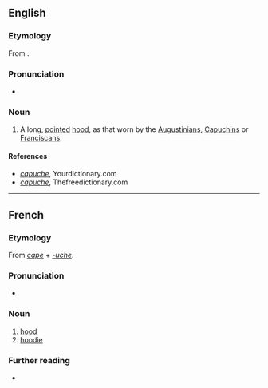==English==

===Etymology===
From {{etyl|fr|en}} {{m|fr|capuche}}.

===Pronunciation===
* {{a|UK}} {{IPA|en|/kəˈpuːtʃ/|/kaˈpuːʃ/}}

===Noun===
{{en-noun}}

# A long, [[pointed]] [[hood]], as that worn by the [[Augustinians]], [[w:Order of Friars Minor Capuchin|Capuchins]] or [[Franciscans]].

====References====
* ''[http://www.yourdictionary.com capuche]'', Yourdictionary.com
* ''[http://www.thefreedictionary.com capuche]'', Thefreedictionary.com

----

==French==

===Etymology===
From ''[[cape]]'' + ''[[-uche]]''.

===Pronunciation===
* {{IPA|fr|/kapyʃ/}}

===Noun===
{{fr-noun|f}}

# [[hood]] {{gloss|headwear}}
# [[hoodie]]

===Further reading===
* {{R:TLFi}}